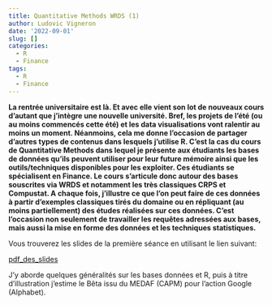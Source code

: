 ```yaml
---
title: Quantitative Methods WRDS (1)
author: Ludovic Vigneron
date: '2022-09-01'
slug: []
categories:
  - R
  - Finance
tags:
  - R
  - Finance
---
```


**La rentrée universitaire est là. Et avec elle vient son lot de nouveaux cours d'autant que j'intègre une nouvelle université. Bref, les projets de l'été (ou au moins commencés cette été) et les data visualisations vont ralentir au moins un moment. Néanmoins, cela me donne l'occasion de partager d'autres types de contenus dans lesquels j'utilise R. C'est la cas du cours de Quantitative Methods dans lequel je présente aux étudiants les bases de données qu'ils peuvent utiliser pour leur future mémoire ainsi que les outils/techniques disponibles pour les exploiter. Ces étudiants se spécialisent en Finance. Le cours s'articule donc autour des bases souscrites via WRDS et notamment les très classiques CRPS et Compustat. A chaque fois, j'illustre ce que l'on peut faire de ces données à partir d'exemples classiques tirés du domaine ou en répliquant (au moins partiellement) des études réalisées sur ces données. C'est l'occasion non seulement de travailler les requêtes adressées aux bases, mais aussi la mise en forme des données et les techniques statistiques.**

Vous trouverez les slides de la première séance en utilisant le lien suivant:

[pdf_des_slides](Quantitative Methods test.pdf)

J'y aborde quelques généralités sur les bases données et R, puis à titre d'illustration j'estime le Bêta issu du MEDAF (CAPM) pour l'action Google (Alphabet).


